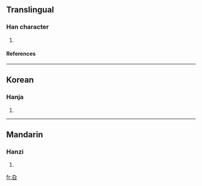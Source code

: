 ==Translingual==
===Han character===
{{Han char|rn=30|rad=口|as=02|sn=5|four=|canj=大弓口 (KNR)}}
# {{defn|Han|sort=口02}}
====References====
{{Han ref|kx=0173.070|dkj=03252|dj=0385.030|hdz=10572.010|uh=53F4|ud=21492}}
----
==Korean==
===Hanja===
{{ko-hanja|hangeul=구|rv=gu|mr=ku}}
# {{defn|Korean}}
----
==Mandarin==
===Hanzi===
{{cmn-hanzi|pin=[[qiú]] ([[qiu2]])|wg=ch'iu<sup>2</sup>}}
# {{defn|Mandarin}}

[[fr:叴]]